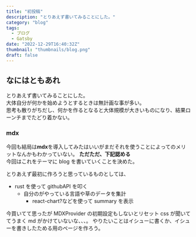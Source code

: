 ```yaml
---
title: "初投稿"
description: "とりあえず書いてみることにした。"
category: "blog"
tags:
  - ブログ
  - Gatsby
date: "2022-12-29T16:40:32Z"
thumbnail: "thumbnails/blog.png"
draft: false
---
```


## なにはともあれ

とりあえず書いてみることにした。  
大体自分が何かを始めようとするときは無計画な事が多い。  
思考も散りがちだし、何かを作るとなると大体規模が大きいものになり、結果ローンチまでたどり着かない。

### mdx

今回も結局は**mdx**を導入してみたはいいがまだそれを使うことによってのメリットなんかもわかっていない。
**ただただ、下記認める**  
今回はこれをテーマに blog を書いていくことを決めた。

とりあえず最初に作ろうと思っているものとしては、

- rust を使って githubAPI を叩く
  - 自分のがやっている言語や草のデータを集計
    - react-chart?などを使って summary を表示

今買いてて思ったが MDXProvider の初期設定もしないとリセット css が聞いててうまく md がかけていないな、、、。
やりたいことはイシューに書くか、イシューを書きしたためる用のページを作ろう。
